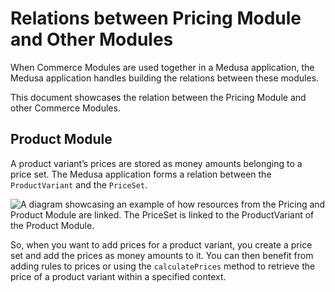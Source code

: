 # Relations between Pricing Module and Other Modules

When Commerce Modules are used together in a Medusa application, the Medusa application handles building the relations between these modules.

This document showcases the relation between the Pricing Module and other Commerce Modules.

## Product Module

A product variant’s prices are stored as money amounts belonging to a price set. The Medusa application forms a relation between the `ProductVariant` and the `PriceSet`.

![A diagram showcasing an example of how resources from the Pricing and Product Module are linked. The PriceSet is linked to the ProductVariant of the Product Module.](https://res.cloudinary.com/dza7lstvk/image/upload/v1709651039/Medusa%20Resources/pricing-product_m4xaut.jpg)

So, when you want to add prices for a product variant, you create a price set and add the prices as money amounts to it. You can then benefit from adding rules to prices or using the `calculatePrices` method to retrieve the price of a product variant within a specified context.
